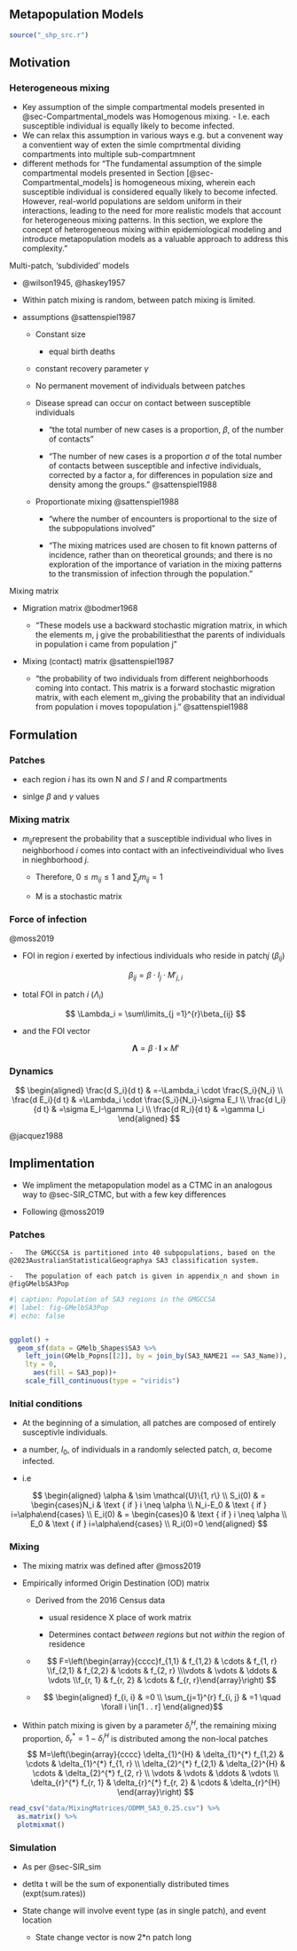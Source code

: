 ## Metapopulation Models {#sec-MPMspec}

```r
source("_shp_src.r")
```

## Motivation

### Heterogeneous mixing
-   Key assumption of the simple compartmental models presented in @sec-Compartmental_models was Homogenous mixing.
        - I.e. each susceptible individual is equally likely to become infected.
-   We can relax this assumption in various ways e.g. but a convenent way a conventient way of exten the simle comprtmental dividing compartments into multiple sub-compartmnent
-   different methods for 
"The fundamental assumption of the simple compartmental models presented in Section [@sec-Compartmental_models] is homogeneous mixing, wherein each susceptible individual is considered equally likely to become infected. However, real-world populations are seldom uniform in their interactions, leading to the need for more realistic models that account for heterogeneous mixing patterns. In this section, we explore the concept of heterogeneous mixing within epidemiological modeling and introduce metapopulation models as a valuable approach to address this complexity."

Multi-patch, 'subdivided' models

-   @wilson1945, @haskey1957

-   Within patch mixing is random, between patch mixing is limited.

-   assumptions @sattenspiel1987

    -   Constant size

        -   equal birth deaths

    -   constant recovery parameter $\gamma$

    -   No permanent movement of individuals between patches

    -   Disease spread can occur on contact between susceptible individuals

        -   "the total number of new cases is a proportion, $\beta$, of the number of contacts"

        -   "The number of new cases is a proportion $\sigma$ of the total number of contacts between susceptible and infective individuals, corrected by a factor a, for differences in population size and density among the groups." @sattenspiel1988

    -   Proportionate mixing @sattenspiel1988

        -   "where the number of encounters is proportional to the size of the subpopulations involved"

        -   "The mixing matrices used are chosen to fit known patterns of incidence, rather than on theoretical grounds; and there is no exploration of the importance of variation in the mixing patterns to the transmission of infection through the population."

Mixing matrix

-   Migration matrix @bodmer1968

    -   "These models use a backward stochastic migration matrix, in which the elements m, j give the probabilitiesthat the parents of individuals in population i came from population j"

-   Mixing (contact) matrix @sattenspiel1987

    -   "the probability of two individuals from different neighborhoods coming into contact. This matrix is a forward stochastic migration matrix, with each element m,,giving the probability that an individual from population i moves topopulation j." @sattenspiel1988

## Formulation

### Patches

-   each region $i$ has its own N and $S$ $I$ and $R$ compartments

-   sinlge $\beta$ and $\gamma$ values

### Mixing matrix

-   $m_{ij}$represent the probability that a susceptible individual who lives in neighborhood $i$ comes into contact with an infectiveindividual who lives in nieghborhood $j$.

    -   Therefore, $0 \leq m_{ij} \leq 1$ and $\sum_j m_{ij} =1$

    -   M is a stochastic matrix

### Force of infection

@moss2019

-   FOI in region $i$ exerted by infectious individuals who reside in patch$j$ ($\beta_{ij}$)

    $$\beta_{ij} = \beta \cdot I_j \cdot M'_{j,i}$$

-   total FOI in patch $i$ ($\Lambda_i$)

    $$
    \Lambda_i = \sum\limits_{j =1}^{r}\beta_{ij}
    $$

-   and the FOI vector

    $$
    \boldsymbol{\Lambda} = \beta \cdot \boldsymbol{I} \times M'
    $$

### Dynamics

$$
\begin{aligned}
\frac{d S_i}{d t} & =-\Lambda_i \cdot \frac{S_i}{N_i} \\
\frac{d E_i}{d t} & =\Lambda_i \cdot \frac{S_i}{N_i}-\sigma E_I \\
\frac{d I_i}{d t} & =\sigma E_I-\gamma I_i \\
\frac{d R_i}{d t} & =\gamma I_i
\end{aligned}
$$

@jacquez1988

## Implimentation

-   We impliment the metapopulation model as a CTMC in an analogous way to @sec-SIR_CTMC, but with a few key differences

-   Following @moss2019

### Patches

```         
-   The GMGCCSA is partitioned into 40 subpopulations, based on the @2023AustralianStatisticalGeographya SA3 classification system.

-   The population of each patch is given in appendix_n and shown in @figGMelbSA3Pop
```

```r
#| caption: Population of SA3 regions in the GMGCCSA
#| label: fig-GMelbSA3Pop
#| echo: false


ggplot() +
  geom_sf(data = GMelb_Shapes$SA3 %>% 
    left_join(GMelb_Popns[[2]], by = join_by(SA3_NAME21 == SA3_Name)),
    lty = 0,
      aes(fill = SA3_pop))+
    scale_fill_continuous(type = "viridis")
```

### Initial conditions

-   At the beginning of a simulation, all patches are composed of entirely susceptivle individuals.

-   a number, $I_0$, of individuals in a randomly selected patch, $\alpha$, become infected.

-   i.e

$$
\begin{aligned}
\alpha & \sim \mathcal{U}\{1, r\} \\
S_i(0) & = \begin{cases}N_i & \text { if } i \neq \alpha \\
N_i-E_0 & \text { if } i=\alpha\end{cases} \\
E_i(0) & = \begin{cases}0 & \text { if } i \neq \alpha \\
E_0 & \text { if } i=\alpha\end{cases} \\
 R_i(0)=0
\end{aligned}
$$

### Mixing

-   The mixing matrix was defined after @moss2019

-   Empirically informed Origin Destination (OD) matrix

    -   Derived from the 2016 Census data

        -   usual residence X place of work matrix

        -   Determines contact *between regions* but not *within* the region of residence

    -   $$
        F=\left(\begin{array}{cccc}f_{1,1} & f_{1,2} & \cdots & f_{1, r} \\f_{2,1} & f_{2,2} & \cdots & f_{2, r} \\\vdots & \vdots & \ddots & \vdots \\f_{r, 1} & f_{r, 2} & \cdots & f_{r, r}\end{array}\right)
        $$

    -   $$
        \begin{aligned}
        f_{i, i} & =0 \\
        \sum_{j=1}^{r} f_{i, j} & =1 \quad \forall i \in[1 . . r]
        \end{aligned}$$

-   Within patch mixing is given by a parameter $\delta^H_i$, the remaining mixing proportion, $\delta^*_r = 1-\delta^H_i$ is distributed among the non-local patches $$
    M=\left(\begin{array}{cccc}
    \delta_{1}^{H} & \delta_{1}^{*} f_{1,2} & \cdots & \delta_{1}^{*} f_{1, r} \\
    \delta_{2}^{*} f_{2,1} & \delta_{2}^{H} & \cdots & \delta_{2}^{*} f_{2, r} \\
    \vdots & \vdots & \ddots & \vdots \\
    \delta_{r}^{*} f_{r, 1} & \delta_{r}^{*} f_{r, 2} & \cdots & \delta_{r}^{H}
    \end{array}\right)
    $$

```r
read_csv("data/MixingMatrices/ODMM_SA3_0.25.csv") %>% 
  as.matrix() %>% 
  plotmixmat()
```

### Simulation

-   As per @sec-SIR_sim

-   detlta t will be the sum of exponentially distributed times (expt(sum.rates))

-   State change will involve event type (as in single patch), and event location

    -   State change vector is now 2\*n patch long
